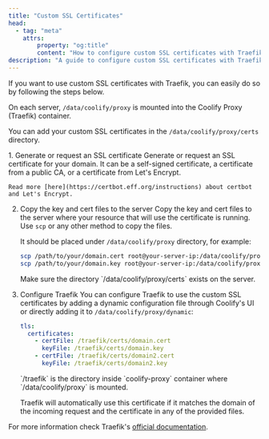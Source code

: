 ```yaml
---
title: "Custom SSL Certificates"
head:
  - tag: "meta"
    attrs:
        property: "og:title"
        content: "How to configure custom SSL certificates with Traefik in Coolify"
description: "A guide to configure custom SSL certificates with Traefik in Coolify"
---
```



If you want to use custom SSL certificates with Traefik, you can easily do so by following the steps below.

On each server, `/data/coolify/proxy` is mounted into the Coolify Proxy (Traefik) container.

You can add your custom SSL certificates in the `/data/coolify/proxy/certs` directory.

<Steps>
1. Generate or request an SSL certificate
    Generate or request an SSL certificate for your domain. It can be a
    self-signed certificate, a certificate from a public CA, or a certificate
    from Let's Encrypt.

    Read more [here](https://certbot.eff.org/instructions) about certbot and Let's Encrypt.

2. Copy the key and cert files to the server
    Copy the key and cert files to the server where your resource that will use the certificate is running.
    Use `scp` or any other method to copy the files.
    
    It should be placed under `/data/coolify/proxy` directory, for example:
    
    ```bash
    scp /path/to/your/domain.cert root@your-server-ip:/data/coolify/proxy/certs/domain.cert
    scp /path/to/your/domain.key root@your-server-ip:/data/coolify/proxy/certs/domain.key
    ```

    <Aside type="tip">
    Make sure the directory `/data/coolify/proxy/certs` exists on the server.
    </Aside>

3. Configure Traefik
    You can configure Traefik to use the custom SSL certificates by adding a dynamic configuration file through Coolify's UI or directly adding it to `/data/coolify/proxy/dynamic`:

    ```yaml
    tls:
      certificates:
        - certFile: /traefik/certs/domain.cert
          keyFile: /traefik/certs/domain.key
        - certFile: /traefik/certs/domain2.cert
          keyFile: /traefik/certs/domain2.key
    ```

    <Aside type="tip">
      `/traefik` is the directory inside `coolify-proxy` container where
      `/data/coolify/proxy` is mounted.
    </Aside>

    Traefik will automatically use this certificate if it matches the domain of the incoming request and the certificate in any of the provided files.

</Steps>

For more information check Traefik's [official documentation](https://doc.traefik.io/traefik/https/tls/).
